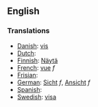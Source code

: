 ==English==

===Translations===

*[[Danish]]: [[vis]]
*[[Dutch]]: [[]]
*[[Finnish]]: [[Näytä]]
*[[French]]: [[vue]] ''f''
*[[Frisian]]: [[]]
*[[German]]: [[Sicht]] ''f'', [[Ansicht]] ''f''
*[[Spanish]]: [[]]
*[[Swedish]]: [[visa]]
